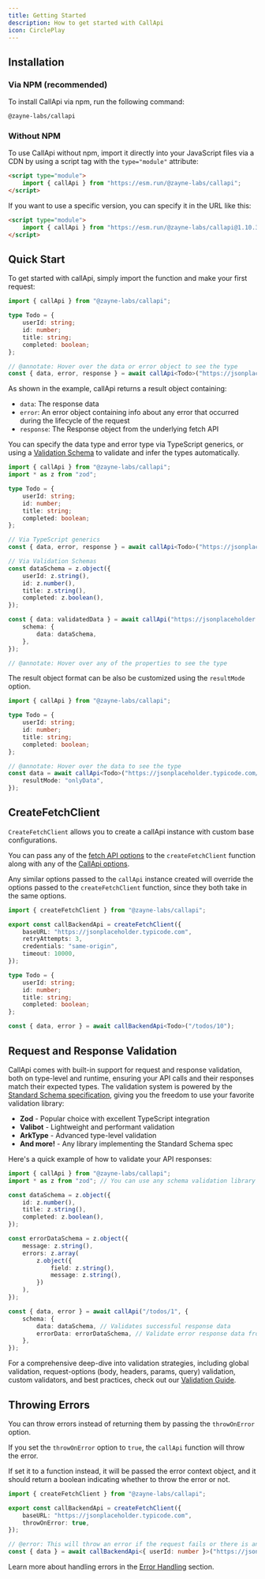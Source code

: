 ```yaml
---
title: Getting Started
description: How to get started with CallApi
icon: CirclePlay
---
```


## Installation

### Via NPM (recommended)

To install CallApi via npm, run the following command:

```package-install
@zayne-labs/callapi
```

### Without NPM

To use CallApi without npm, import it directly into your JavaScript files via a CDN by using a script tag with the `type="module"` attribute:

```html
<script type="module">
	import { callApi } from "https://esm.run/@zayne-labs/callapi";
</script>
```

If you want to use a specific version, you can specify it in the URL like this:

```html
<script type="module">
	import { callApi } from "https://esm.run/@zayne-labs/callapi@1.10.3";
</script>
```

## Quick Start

To get started with callApi, simply import the function and make your first request:

```ts twoslash title="api.ts"
import { callApi } from "@zayne-labs/callapi";

type Todo = {
	userId: string;
	id: number;
	title: string;
	completed: boolean;
};

// @annotate: Hover over the data or error object to see the type
const { data, error, response } = await callApi<Todo>("https://jsonplaceholder.typicode.com/todos/1");
```

As shown in the example, callApi returns a result object containing:

- `data`: The response data
- `error`: An error object containing info about any error that occurred during the lifecycle of the request
- `response`: The Response object from the underlying fetch API

You can specify the data type and error type via TypeScript generics, or using a [Validation Schema](./getting-started#request-and-response-validation) to validate and infer the types automatically.

```ts twoslash title="api.ts"
import { callApi } from "@zayne-labs/callapi";
import * as z from "zod";

type Todo = {
	userId: string;
	id: number;
	title: string;
	completed: boolean;
};

// Via TypeScript generics
const { data, error, response } = await callApi<Todo>("https://jsonplaceholder.typicode.com/todos/1");

// Via Validation Schemas
const dataSchema = z.object({
	userId: z.string(),
	id: z.number(),
	title: z.string(),
	completed: z.boolean(),
});

const { data: validatedData } = await callApi("https://jsonplaceholder.typicode.com/todos/1", {
	schema: {
		data: dataSchema,
	},
});

// @annotate: Hover over any of the properties to see the type
```

The result object format can be also be customized using the `resultMode` option.

```ts twoslash title="api.ts"
import { callApi } from "@zayne-labs/callapi";

type Todo = {
	userId: string;
	id: number;
	title: string;
	completed: boolean;
};

// @annotate: Hover over the data to see the type
const data = await callApi<Todo>("https://jsonplaceholder.typicode.com/todos/1", {
	resultMode: "onlyData",
});
```

## CreateFetchClient

`CreateFetchClient` allows you to create a callApi instance with custom base configurations.

You can pass any of the [fetch API options](https://developer.mozilla.org/en-US/docs/Web/API/fetch#parameters) to the `createFetchClient` function along with any of the [CallApi options](./extra-options).

Any similar options passed to the `callApi` instance created will override the options passed to the `createFetchClient` function, since they both take in the same options.

```ts twoslash title="callBackendApi.ts"
import { createFetchClient } from "@zayne-labs/callapi";

export const callBackendApi = createFetchClient({
	baseURL: "https://jsonplaceholder.typicode.com",
	retryAttempts: 3,
	credentials: "same-origin",
	timeout: 10000,
});

type Todo = {
	userId: string;
	id: number;
	title: string;
	completed: boolean;
};

const { data, error } = await callBackendApi<Todo>("/todos/10");
```

## Request and Response Validation

CallApi comes with built-in support for request and response validation, both on type-level and runtime, ensuring your API calls and their responses match their expected types. The validation system is powered by the [Standard Schema specification](https://github.com/standard-schema/standard-schema), giving you the freedom to use your favorite validation library:

- **Zod** - Popular choice with excellent TypeScript integration
- **Valibot** - Lightweight and performant validation
- **ArkType** - Advanced type-level validation
- **And more!** - Any library implementing the Standard Schema spec

Here's a quick example of how to validate your API responses:

```ts twoslash title="api.ts"
import { callApi } from "@zayne-labs/callapi";
import * as z from "zod"; // You can use any schema validation library that implements the Standard Schema specification

const dataSchema = z.object({
	id: z.number(),
	title: z.string(),
	completed: z.boolean(),
});

const errorDataSchema = z.object({
	message: z.string(),
	errors: z.array(
		z.object({
			field: z.string(),
			message: z.string(),
		})
	),
});

const { data, error } = await callApi("/todos/1", {
	schema: {
		data: dataSchema, // Validates successful response data
		errorData: errorDataSchema, // Validate error response data from the server
	},
});
```

For a comprehensive deep-dive into validation strategies, including global validation, request-options (body, headers, params, query) validation, custom validators, and best practices, check out our [Validation Guide](./validation).

## Throwing Errors

You can throw errors instead of returning them by passing the `throwOnError` option.

If you set the `throwOnError` option to `true`, the `callApi` function will throw the error.

If set it to a function instead, it will be passed the error context object, and it should return a boolean indicating whether to throw the error or not.

```ts twoslash title="callBackendApi.ts"
import { createFetchClient } from "@zayne-labs/callapi";

export const callBackendApi = createFetchClient({
	baseURL: "https://jsonplaceholder.typicode.com",
	throwOnError: true,
});

// @error: This will throw an error if the request fails or there is an error response
const { data } = await callBackendApi<{ userId: number }>("https://jsonplaceholder.typicode.com/todos/1");
```

Learn more about handling errors in the [Error Handling](./error-handling) section.
